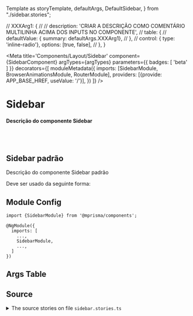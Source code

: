   Template as storyTemplate,
  defaultArgs,
  DefaultSidebar,
} from "./sidebar.stories";

  // XXXArg1: {
  //   // description: 'CRIAR A DESCRIÇÃO COMO COMENTÁRIO MULTILINHA ACIMA DOS INPUTS NO COMPONENTE',
  //   table: {
  //     defaultValue: { summary: defaultArgs.XXXArg1},
  //   },
  //   control: { type: 'inline-radio'}, options: [true, false],
  // },
}

<Meta
  title='Components/Layout/Sidebar'
  component={SidebarComponent}
  argTypes={argTypes}
  parameters={{ badges: [ 'beta' ] }}
  decorators={[
    moduleMetadata({
      imports: [SidebarModule, BrowserAnimationsModule, RouterModule],
      providers: [{provide: APP_BASE_HREF, useValue: '/'}],
    })
  ]}
/>


# Sidebar

#### Descrição do componente Sidebar

<br/>
<br/>

## Sidebar padrão

Descrição do componente Sidebar padrão

Deve ser usado da seguinte forma:

<Source code={storyTemplate.template} language='html' />

<Canvas>
  <Story name='Default' story={DefaultSidebar} />
</Canvas>

## Module Config

```
import {SidebarModule} from '@mprisma/components';

@NgModule({
  imports: [
    ...,
    SidebarModule,
    ...,
  ]
})
```

## Args Table

<ArgsTable story='Default'/>

## Source

<details>
  <summary>The source stories on file <code>sidebar.stories.ts</code></summary>
  <Source code={SourceStory} language='ts' />
</details>
